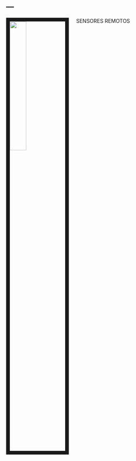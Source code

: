 ---
---

<link rel="stylesheet" href="styles.css" type="text/css">

<img src="images/klaus.JPG" style="width:30%; border:10px solid; margin-right: 20px" align="left">

SENSORES REMOTOS